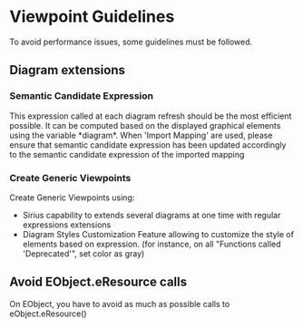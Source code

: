 = Viewpoint Guidelines =

To avoid performance issues, some guidelines must be followed.

== Diagram extensions ==

=== Semantic Candidate Expression ===
This expression called at each diagram refresh should be the most efficient possible. It can be computed based on the displayed graphical elements using the variable *diagram*. When 'Import Mapping' are used, please ensure that semantic candidate expression has been updated accordingly to the semantic candidate expression of the imported mapping

=== Create Generic Viewpoints ===
Create Generic Viewpoints using:
* Sirius capability to extends several diagrams at one time with regular expressions extensions 
* Diagram Styles Customization Feature allowing to customize the style of elements based on expression. (for instance, on all "Functions called 'Deprecated'", set color as gray)

== Avoid EObject.eResource calls ==

On EObject, you have to avoid as much as possible calls to eObject.eResource()
